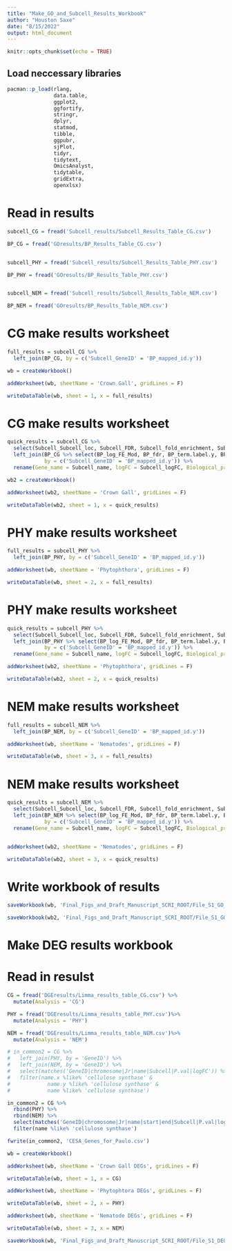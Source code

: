 ```yaml
---
title: "Make_GO_and_Subcell_Results_Workbook"
author: "Houston Saxe"
date: "8/15/2022"
output: html_document
---
```


```r
knitr::opts_chunk$set(echo = TRUE)
```

## Load neccessary libraries

```r
pacman::p_load(rlang, 
               data.table, 
               ggplot2,
               ggfortify, 
               stringr, 
               dplyr, 
               statmod, 
               tibble,
               ggpubr, 
               sjPlot, 
               tidyr,
               tidytext, 
               OmicsAnalyst,
               tidytable, 
               gridExtra,
               openxlsx)
```

# Read in results
```r
subcell_CG = fread('Subcell_results/Subcell_Results_Table_CG.csv')

BP_CG = fread('GOresults/BP_Results_Table_CG.csv')


subcell_PHY = fread('Subcell_results/Subcell_Results_Table_PHY.csv')

BP_PHY = fread('GOresults/BP_Results_Table_PHY.csv')


subcell_NEM = fread('Subcell_results/Subcell_Results_Table_NEM.csv')

BP_NEM = fread('GOresults/BP_Results_Table_NEM.csv')
```


# CG make results worksheet
```r
full_results = subcell_CG %>% 
  left_join(BP_CG, by = c('Subcell_GeneID' = 'BP_mapped_id.y'))

wb = createWorkbook()

addWorksheet(wb, sheetName = 'Crown Gall', gridLines = F)

writeDataTable(wb, sheet = 1, x = full_results)
```

# CG make results worksheet
```r
quick_results = subcell_CG %>% 
  select(Subcell_Subcell_loc, Subcell_FDR, Subcell_fold_enrichment, Subcell_GeneID, Subcell_name, Subcell_logFC, Subcell_Term_logFC) %>% 
  left_join(BP_CG %>% select(BP_log_FE_Mod, BP_fdr, BP_term.label.y, BP_mapped_id.y, BP_Term_label_logFC), 
            by = c('Subcell_GeneID' = 'BP_mapped_id.y')) %>% 
  rename(Gene_name = Subcell_name, logFC = Subcell_logFC, Biological_process = BP_term.label.y)

wb2 = createWorkbook()

addWorksheet(wb2, sheetName = 'Crown Gall', gridLines = F)

writeDataTable(wb2, sheet = 1, x = quick_results)
```

# PHY make results worksheet
```r
full_results = subcell_PHY %>% 
  left_join(BP_PHY, by = c('Subcell_GeneID' = 'BP_mapped_id.y'))

addWorksheet(wb, sheetName = 'Phytophthora', gridLines = F)

writeDataTable(wb, sheet = 2, x = full_results)
```

# PHY make results worksheet
```r
quick_results = subcell_PHY %>% 
  select(Subcell_Subcell_loc, Subcell_FDR, Subcell_fold_enrichment, Subcell_GeneID, Subcell_name, Subcell_logFC, Subcell_Term_logFC) %>% 
  left_join(BP_PHY %>% select(BP_log_FE_Mod, BP_fdr, BP_term.label.y, BP_mapped_id.y, BP_Term_label_logFC), 
            by = c('Subcell_GeneID' = 'BP_mapped_id.y')) %>% 
  rename(Gene_name = Subcell_name, logFC = Subcell_logFC, Biological_process = BP_term.label.y)

addWorksheet(wb2, sheetName = 'Phytophthora', gridLines = F)

writeDataTable(wb2, sheet = 2, x = quick_results)
```

# NEM make results worksheet
```r
full_results = subcell_NEM %>% 
  left_join(BP_NEM, by = c('Subcell_GeneID' = 'BP_mapped_id.y'))

addWorksheet(wb, sheetName = 'Nematodes', gridLines = F)

writeDataTable(wb, sheet = 3, x = full_results)
```

# NEM make results worksheet
```r
quick_results = subcell_NEM %>% 
  select(Subcell_Subcell_loc, Subcell_FDR, Subcell_fold_enrichment, Subcell_GeneID, Subcell_name, Subcell_logFC, Subcell_Term_logFC) %>% 
  left_join(BP_NEM %>% select(BP_log_FE_Mod, BP_fdr, BP_term.label.y, BP_mapped_id.y, BP_Term_label_logFC), 
            by = c('Subcell_GeneID' = 'BP_mapped_id.y')) %>% 
  rename(Gene_name = Subcell_name, logFC = Subcell_logFC, Biological_process = BP_term.label.y)


addWorksheet(wb2, sheetName = 'Nematodes', gridLines = F)

writeDataTable(wb2, sheet = 3, x = quick_results)
```

# Write workbook of results
```r
saveWorkbook(wb, 'Final_Figs_and_Draft_Manuscript_SCRI_ROOT/File_S1_GO_BP_Subcell_full_results.xlsx', overwrite = T)

saveWorkbook(wb2, 'Final_Figs_and_Draft_Manuscript_SCRI_ROOT/File_S1_GO_BP_Subcell_quick_results.xlsx', overwrite = T)
```


# Make DEG results workbook
# Read in resulst
```r
CG = fread('DGEresults/Limma_results_table_CG.csv') %>% 
  mutate(Analysis = 'CG')

PHY = fread('DGEresults/Limma_results_table_PHY.csv')%>% 
  mutate(Analysis = 'PHY')

NEM = fread('DGEresults/Limma_results_table_NEM.csv')%>% 
  mutate(Analysis = 'NEM')
```

```r
# in_common2 = CG %>% 
#   left_join(PHY, by = 'GeneID') %>% 
#   left_join(NEM, by = 'GeneID') %>% 
#   select(matches('GeneID|chromosome|Jr|name|Subcell|P.val|logFC')) %>% 
#   filter(name.x %like% 'cellulose synthase' & 
#            name.y %like% 'cellulose synthase' &
#            name %like% 'cellulose synthase')

in_common2 = CG %>% 
  rbind(PHY) %>% 
  rbind(NEM) %>% 
  select(matches('GeneID|chromosome|Jr|name|start|end|Subcell|P.val|logFC|Analysis')) %>% 
  filter(name %like% 'cellulose synthase')

fwrite(in_common2, 'CESA_Genes_for_Paulo.csv')

```



```r
wb = createWorkbook()

addWorksheet(wb, sheetName = 'Crown Gall DEGs', gridLines = F)

writeDataTable(wb, sheet = 1, x = CG)

addWorksheet(wb, sheetName = 'Phytophtora DEGs', gridLines = F)

writeDataTable(wb, sheet = 2, x = PHY)

addWorksheet(wb, sheetName = 'Nematode DEGs', gridLines = F)

writeDataTable(wb, sheet = 3, x = NEM)

saveWorkbook(wb, 'Final_Figs_and_Draft_Manuscript_SCRI_ROOT/File_S1_DEGs_full_results.xlsx', overwrite = T)
```



